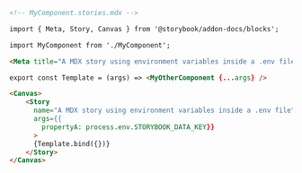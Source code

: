```md
<!-- MyComponent.stories.mdx -->

import { Meta, Story, Canvas } from '@storybook/addon-docs/blocks';

import MyComponent from './MyComponent';

<Meta title="A MDX story using environment variables inside a .env file" />

export const Template = (args) => <MyOtherComponent {...args} />

<Canvas>
    <Story 
      name="A MDX story using environment variables inside a .env file" 
      args={{
        propertyA: process.env.STORYBOOK_DATA_KEY}}
      >
      {Template.bind({})}
    </Story>
</Canvas>
```
